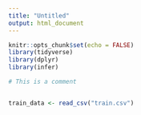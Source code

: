 ```yaml
---
title: "Untitled"
output: html_document
---
```


```r

knitr::opts_chunk$set(echo = FALSE)
library(tidyverse)
library(dplyr)
library(infer)

```

```r

# This is a comment


train_data <- read_csv("train.csv")
```

